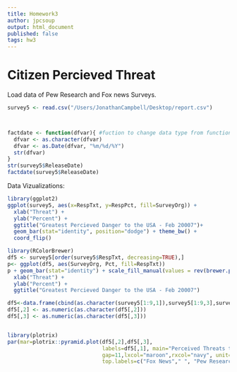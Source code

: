 ```yaml
---
title: Homework3
author: jpcsoup
output: html_document
published: false
tags: hw3
---
```

Citizen Percieved Threat
========================================================

Load data of Pew Research and Fox news Surveys.

```r

survey5 <- read.csv("/Users/JonathanCampbell/Desktop/report.csv")



factdate <- function(dfvar){ #fuction to change data type from function to date
  dfvar <- as.character(dfvar)
  dfvar <- as.Date(dfvar, "%m/%d/%Y")
  str(dfvar)
}
str(survey5$ReleaseDate)
factdate(survey5$ReleaseDate)


```

Data Vizualizations:

```r
library(ggplot2)
ggplot(survey5, aes(x=RespTxt, y=RespPct, fill=SurveyOrg)) +
  xlab("Threat") + 
  ylab("Percent") + 
  ggtitle("Greatest Percieved Danger to the USA - Feb 20007")+
  geom_bar(stat="identity", position="dodge") + theme_bw() +
  coord_flip()

```


```r
library(RColorBrewer)
df5 <- survey5[order(survey5$RespTxt, decreasing=TRUE),]
p<- ggplot(df5, aes(SurveyOrg, Pct, fill=RespTxt))
p + geom_bar(stat="identity") + scale_fill_manual(values = rev(brewer.pal(9, "Paired"))) + theme_bw()+
  xlab("Threat") + 
  ylab("Percent") + 
  ggtitle("Greatest Percieved Danger to the USA - Feb 20007")
```

```r
df5<-data.frame(cbind(as.character(survey5[1:9,1]),survey5[1:9,3],survey5[10:18,3]))
df5[,2] <- as.numeric(as.character(df5[,2]))
df5[,3] <- as.numeric(as.character(df5[,3]))


library(plotrix)
par(mar=plotrix::pyramid.plot(df5[,2],df5[,3],
                              labels=df5[,1], main="Perceived Threats to the USA - Feb 2007",
                              gap=11,lxcol="maroon",rxcol="navy", unit="%",
                              top.labels=c("Fox News"," ", "Pew Research")))
```
